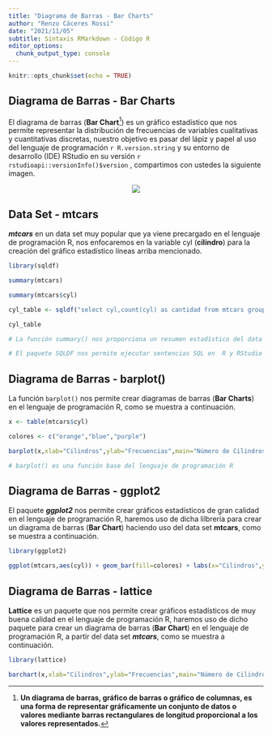 ```yaml
---
title: "Diagrama de Barras - Bar Charts"
author: "Renzo Cáceres Rossi"
date: "2021/11/05"
subtitle: Sintaxis RMarkdown - Código R
editor_options:
  chunk_output_type: console
---
```


```r
knitr::opts_chunk$set(echo = TRUE)
```

## Diagrama de Barras - Bar Charts

El diagrama de barras (**Bar Chart**[^pie_pagina_01]) es un gráfico estadístico que nos permite representar la distribución de frecuencias de variables cualitativas y cuantitativas discretas, nuestro objetivo es pasar del lápiz y papel al uso del lenguaje de programación `r R.version.string` y su entorno de desarrollo (IDE) RStudio en su versión `r rstudioapi::versionInfo()$version` , compartimos con ustedes la siguiente imagen.

<center>
![](C:\Users\renzocrossi\Documents\A-RStudioLAB\presentacion_RMarkdown\diagrama_barras_amano.jpg)
</center>

## Data Set - mtcars

***mtcars*** en un data set muy popular que ya viene precargado en el lenguaje de programación R, nos enfocaremos en la variable cyl (**cilindro**) para la creación del gráfico estadístico líneas arriba mencionado.

```r

library(sqldf)

summary(mtcars)

summary(mtcars$cyl)

cyl_table <- sqldf("select cyl,count(cyl) as cantidad from mtcars group by cyl")

cyl_table

# La función summary() nos proporciona un resumen estadístico del data set y la variable

# El paquete SQLDF nos permite ejecutar sentencias SQL en  R y RStudio

```


## Diagrama de Barras - barplot()

La función `barplot()` nos permite crear diagramas de barras (**Bar Charts**) en el lenguaje de programación R, como se muestra a continuación.

```r
x <- table(mtcars$cyl)

colores <- c("orange","blue","purple")

barplot(x,xlab="Cilindros",ylab="Frecuencias",main="Número de Cilindros",col=colores)

# barplot() es una función base del lenguaje de programación R
```

## Diagrama de Barras - ggplot2

El paquete ***ggplot2*** nos permite crear gráficos estadísticos de gran calidad en el lenguaje de programación R, haremos uso de dicha lilbrería para crear un diagrama de barras (**Bar Chart**) haciendo uso del data set **mtcars**, como se muestra a continuación.

```r

library(ggplot2)

ggplot(mtcars,aes(cyl)) + geom_bar(fill=colores) + labs(x="Cilindros",y="Frecuencias",title="Número de Cilindros") + theme_dark()

```

## Diagrama de Barras - lattice

**Lattice** es un paquete que nos permite crear gráficos estadísticos de muy buena calidad en el lenguaje de programación R, haremos uso de dicho paquete para crear un diagrama de barras (**Bar Chart**) en el lenguaje de programación R, a partir del data set ***mtcars***, como se muestra a continuación.

```r

library(lattice)

barchart(x,xlab="Cilindros",ylab="Frecuencias",main="Número de Cilindros",col=colores,horizontal = FALSE)

```


[^pie_pagina_01]: **Un diagrama de barras, gráfico de barras o gráfico de columnas, es una forma de representar gráficamente un conjunto de datos o valores mediante barras rectangulares de longitud proporcional a los valores representados.**
